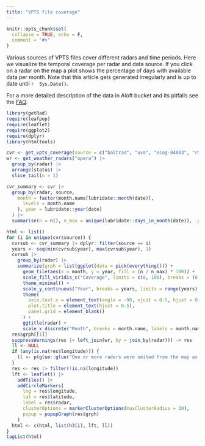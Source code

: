 ```yaml
---
title: "VPTS file coverage"
---
```


```r
knitr::opts_chunk$set(
  collapse = TRUE, echo = F,
  comment = "#>"
)
```

Various sources of VPTS files cover different radars and time periods. Here we visualize the temporal coverage per radar and data source. If you click on a radar on the map a plot shows the percentage of days with available data per month. Note that this article gets generated irregularly and is up to date until `r  Sys.Date()`.

For a more detailed description of the data in Aloft bucket and its pitfalls see the [FAQ](https://aloftdata.eu/faq/).

```r
library(getRad)
require(leafpop)
require(leaflet)
require(ggplot2)
require(dplyr)
library(htmltools)
```

```r
cvr <- get_vpts_coverage(source = c("baltrad", "uva", "ecog-04003", "rmi"))
wr <- get_weather_radars("opera") |>
  group_by(radar) |>
  arrange(status) |>
  slice_tail(n = 1)
```


```r
cvr_summary <- cvr |>
  group_by(radar, source,
    month = factor(month.name[lubridate::month(date)],
      levels = month.name
    ), year = lubridate::year(date)
  ) |>
  summarise(n = n(), n_max = unique(lubridate::days_in_month(date)), .groups = "drop")
```

```r
html <- list()
for (i in unique(cvr$source)) {
  cvrsub <- cvr_summary |> dplyr::filter(source == i)
  years <- seq(min(cvrsub$year), max(cvrsub$year), 1)
  cvrsub |>
    group_by(radar) |>
    summarize(grph = list(ggplot(data = pick(everything())) +
      geom_tile(aes(x = month, y = year, fill = (n / n_max) * 100)) +
      scale_fill_viridis_c("Coverage", limits = c(0, 100), breaks = (0:5) * 20, labels = paste0((0:5) * 20, " [%]"), direction=-1) +
      theme_minimal() +
      scale_y_continuous("Year", breaks = years, limits = range(years) + c(-.51, .51)) +
      theme(
        axis.text.x = element_text(angle = -90, vjust = 0.5, hjust = 0),
        plot.title = element_text(hjust = 0.5),
        panel.grid = element_blank()
      ) +
      ggtitle(radar) +
      scale_x_discrete("Month", breaks = month.name, labels = month.name, limits = month.name))) -> res
  res$grph[[1]]
  suppressWarnings(res |> left_join(wr, by = join_by(radar))) -> res
  ll <- NULL
  if (any(is.na(res$longitude))) {
    ll <- p(glue::glue("One or more radars were omited from the map as no location is found in the opera archive ({glue::glue_collapse(paste0('`',res$radar[is.na(res$longitude)],'`'), ', ', last = ' and ' )})."))
  }
  res <- res |> filter(!is.na(longitude))
  lft <- leaflet() |>
    addTiles() |>
    addCircleMarkers(
      lng = res$longitude,
      lat = res$latitude,
      label = res$radar,
      clusterOptions = markerClusterOptions(maxClusterRadius = 30),
      popup = popupGraph(res$grph)
    )
  html <- c(html, list(h3(i), lft, ll))
}
tagList(html)
```
